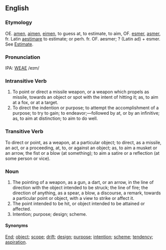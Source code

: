 ==English==
===Etymology===
OE. [[amen]], [[aimen]], [[eimen]], to guess at, to estimate, to aim, OF. [[esmer]], [[asmer]], fr. Latin [[aestimare]] to estimate; or perh. fr. OF. aesmer; ? (Latin ad) + esmer.  See [[Estimate]].

===Pronunciation===
IPA: [[WEAE]] /eɪm/

===Intransitive Verb===
# To point or direct a missile weapon, or a weapon which  propels as missile, towards an object or spot with the  intent of hitting it; as, to aim at a fox, or at a target.
# To direct the indention or purpose; to attempt the accomplishment of a purpose; to try to gain; to endeavor;&mdash;followed by at, or by an infinitive; as, to aim at distinction; to aim to do well.

===Transitive Verb===
To direct or point, as a weapon, at a particular object; to direct, as a missile, an act, or a proceeding, at, to, or against an object; as, to aim a musket or an arrow, the fist  or a blow (at something); to aim a satire or a reflection (at some person or vice).

===Noun===
# The pointing of a weapon, as a gun, a dart, or an arrow, in the line of direction with the object intended to be struck; the line of fire; the direction of anything, as a spear, a blow, a discourse, a remark, towards a particular  point or object, with a view to strike or affect it.
# The point intended to be hit, or object intended to be attained or affected.
# Intention; purpose; design; scheme.

====Synonyms====
[[End]]; [[object]]; [[scope]]; [[drift]]; [[design]]; [[purpose]]; [[intention]]; [[scheme]]; [[tendency]]; [[aspiration]].